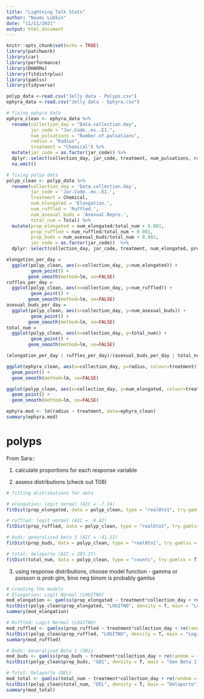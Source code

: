 ```yaml
---
title: "Lightning Talk Stats"
author: "Naomi Lubkin"
date: "11/11/2021"
output: html_document
---
```


```r
knitr::opts_chunk$set(echo = TRUE)
library(patchwork)
library(car)
library(performance)
library(DHARMa)
library(fitdistrplus)
library(gamlss)
library(tidyverse)
```

```r
polyp_data <-read.csv("Jelly data - Polyps.csv")
ephyra_data <-read.csv("Jelly data - Ephyra.csv")
```

```r
# fixing ephyra data
ephyra_clean <- ephyra_data %>%
  rename(collection_day = "Data.collection.day",
         jar_code = "Jar.Code..ex..E1.",
         num_pulsations = "Number.of.pulsations", 
         radius = "Radius", 
         treatment = "Chemical") %>%
  mutate(jar_code = as.factor(jar_code)) %>%
  dplyr::select(collection_day, jar_code, treatment, num_pulsations, radius) %>%
  na.omit()

# fixing polyp data
polyp_clean <- polyp_data %>%
  rename(collection_day = 'Data.collection.day', 
         jar_code = 'Jar.Code..ex..E1.', 
         treatment = Chemical, 
         num_elongated = 'Elongation.', 
         num_ruffled = 'Ruffled.', 
         num_asexual_buds = 'Asexual.Repro.', 
         total_num = Total) %>%
  mutate(prop_elongated = num_elongated/total_num + 0.001, 
         prop_ruffled = num_ruffled/total_num + 0.001, 
         prop_buds = num_asexual_buds/total_num + 0.001,
         jar_code = as.factor(jar_code))  %>%
  dplyr::select(collection_day, jar_code, treatment, num_elongated, prop_elongated, num_ruffled, prop_ruffled, num_asexual_buds, prop_buds, total_num) 

```

```r
elongation_per_day = 
  ggplot(polyp_clean, aes(x=collection_day, y=num_elongated)) +
         geom_point() +
        geom_smooth(method=lm, se=FALSE)
ruffles_per_day = 
  ggplot(polyp_clean, aes(x=collection_day, y=num_ruffled)) +
         geom_point() +
        geom_smooth(method=lm, se=FALSE)
asexual_buds_per_day = 
  ggplot(polyp_clean, aes(x=collection_day, y=num_asexual_buds)) +
         geom_point() +
        geom_smooth(method=lm, se=FALSE)
total_num = 
  ggplot(polyp_clean, aes(x=collection_day, y=total_num)) +
         geom_point() +
        geom_smooth(method=lm, se=FALSE)

(elongation_per_day | ruffles_per_day)/(asexual_buds_per_day | total_num)
```

```r
ggplot(ephyra_clean, aes(x=collection_day, y=radius, colour=treatment)) +
  geom_point() +
  geom_smooth(method=lm, se=FALSE)
```

```r
ggplot(polyp_clean, aes(x=collection_day, y=num_elongated, colour=treatment))+
  geom_point() +
  geom_smooth(method=lm, se=FALSE)
```

```r
ephyra.mod <- lm(radius ~ treatment, data=ephyra_clean)
summary(ephyra.mod)
```



# polyps

From Sara:: 

1. calculate proportions for each response variable 

2. assess distributions (check out T08) 
```r
# fitting distributions for data

# elongation: logit normal (AIC = -7.34)
fitDist(prop_elongated, data = polyp_clean, type = "real0to1", try.gamlss = T)

# ruffled: logit normal (AIC = -9.42)
fitDist(prop_ruffled, data = polyp_clean, type = "real0to1", try.gamlss = T)

# buds: generalized beta 1 (AIC = -41.12)
fitDist(prop_buds, data = polyp_clean, type = "real0to1", try.gamlss = T)

# total: delaporte (AIC = 203.37)
fitDist(total_num, data = polyp_clean, type = "counts", try.gamlss = T)

```

3. using response distributions, choose model function - gamma or poisson is prob glm, bino neg binom is probably gamlss 
```r
# creating the models
# Elongation: Logit Normal (LOGITNO)
mod_elongation <- gamlss(prop_elongated ~ treatment*collection_day + re(random = ~1 | jar_code), family = LOGITNO(), data = polyp_clean, control = gamlss.control(n.cyc = 60))
histDist(polyp_clean$prop_elongated, "LOGITNO", density = T, main = "Logit Normal")
summary(mod_elongation)

# Ruffled: Logit Normal (LOGITNO)
mod_ruffled <- gamlss(prop_ruffled ~ treatment*collection_day + re(random = ~1 | jar_code), family = LOGITNO(), data = polyp_clean, control = gamlss.control(n.cyc = 50))
histDist(polyp_clean$prop_ruffled, "LOGITNO", density = T, main = "Logit Normal")
summary(mod_ruffled)

# Buds: Generalized Beta 1 (GB1)
mod_buds <- gamlss(prop_buds ~ treatment*collection_day + re(random = ~1 | jar_code), family = GB1(), data = polyp_clean, control = gamlss.control(n.cyc = 250))
histDist(polyp_clean$prop_buds, "GB1", density = T, main = "Gen Beta 1")

# Total: Delaporte (DEL)
mod_total <- gamlss(total_num ~ treatment*collection_day + re(random = ~1 | jar_code), family = DEL(), data = polyp_clean, control = gamlss.control(n.cyc = 60))
histDist(polyp_clean$total_num, "DEL", density = T, main = "Delaporte")
summary(mod_total)

```

